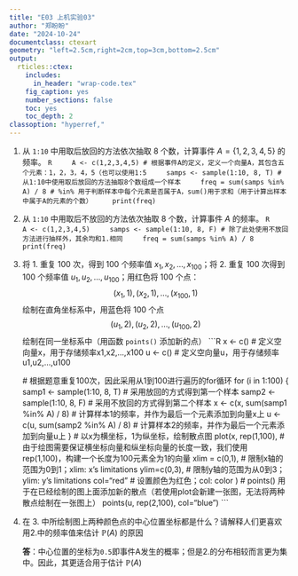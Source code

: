 ```yaml
---
title: "E03 上机实验03"
author: "郑盼盼"
date: "2024-10-24"
documentclass: ctexart
geometry: "left=2.5cm,right=2cm,top=3cm,bottom=2.5cm"
output:
  rticles::ctex:
    includes:
      in_header: "wrap-code.tex"
    fig_caption: yes
    number_sections: false
    toc: yes
    toc_depth: 2
classoption: "hyperref,"
---
```



1. 从 `1:10` 中用取后放回的方法依次抽取 $8$ 个数，计算事件 $A = \{ 1,2,3,4,5 \}$ 的频率。
    ```R
    A <- c(1,2,3,4,5) # 根据事件A的定义，定义一个向量A，其包含五个元素：1，2，3，4，5（也可以使用1:5
    samps <- sample(1:10, 8, T) # 从1:10中使用取后放回的方法抽取8个数组成一个样本
    freq = sum(samps %in% A) / 8 # %in% 用于判断样本中每个元素是否属于A，sum()用于求和（用于计算出样本中属于A的元素的个数）
    print(freq)
    ```
2. 从 `1:10` 中用取后不放回的方法依次抽取 $8$ 个数，计算事件 $A$ 的频率。
    ```R
    A <- c(1,2,3,4,5)
    samps <- sample(1:10, 8, F) # 除了此处使用不放回方法进行抽样外，其余均和1.相同
    freq = sum(samps %in% A) / 8
    print(freq)
    ```
3. 将 1. 重复 $100$ 次，得到 $100$ 个频率值 $x_{1},x_{2},\dots,x_{100}$；将 2. 重复 $100$ 次得到 $100$ 个频率值 $u_{1},u_{2},\dots,u_{100}$；用红色将 $100$ 个点：
   $$
	(x_{1},1),(x_{2},1),\dots, (x_{100}, 1)
	$$
	绘制在直角坐标系中，用蓝色将 $100$ 个点
	$$
	(u_{1},2),(u_{2},2), \dots, (u_{100},2)
	$$
	绘制在同一坐标系中（用函数 `points()` 添加新的点）
    ```R
    x <- c()  # 定义空向量x，用于存储频率x1,x2,...,x100
    u <- c()  # 定义空向量u，用于存储频率u1,u2,...,u100
    
    # 根据题意重复100次，因此采用从1到100进行遍历的for循环
    for (i in 1:100) {
      samp1 <- sample(1:10, 8, T) # 采用放回的方式得到第一个样本
      samp2 <- sample(1:10, 8, F) # 采用不放回的方式得到第二个样本
      x <- c(x, sum(samp1 %in% A) / 8) # 计算样本1的频率，并作为最后一个元素添加到向量x上
      u <- c(u, sum(samp2 %in% A) / 8) # 计算样本2的频率，并作为最后一个元素添加到向量u上
    }
    # 以x为横坐标，1为纵坐标，绘制散点图
    plot(x, rep(1,100),  # 由于绘图需要保证横坐标向量和纵坐标向量的长度一致，我们使用rep(1,100)，构建一个长度为100元素全为1的向量
         xlim = c(0,1),  # 限制x轴的范围为0到1；xlim: x's limitations
         ylim=c(0,3),    # 限制y轴的范围为从0到3；ylim: y's limitations
         col="red"   # 设置颜色为红色；col: color
    )
    # points() 用于在已经绘制的图上面添加新的散点（若使用plot会新建一张图，无法将两种散点绘制在一张图上）
    points(u, rep(2,100),
           col="blue")
    ```
4. 在 3. 中所绘制图上两种颜色点的中心位置坐标都是什么？请解释人们更喜欢用2.中的频率值来估计 $\mathbb{P}(A)$ 的原因

    **答**：中心位置的坐标为`0.5`即事件A发生的概率；但是2.的分布相较而言更为集中。因此，其更适合用于估计 $\mathbb{P}(A)$

